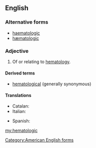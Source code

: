 ==English==

===Alternative forms===
* [[haematologic]]
* [[hæmatologic]]

===Adjective===
{{en-adj|-}}

# Of or relating to [[hematology]].

====Derived terms====
* [[hematological]] (generally synonymous)

====Translations====
{{trans-top|of or relating to hematology}}
* Catalan: {{t|ca|hematològic}}
* Italian: {{t|it|ematologico}}
{{trans-mid}}
* Spanish: {{t|es|hematológico}}
{{trans-bottom}}

[[Category:American English forms]]

[[my:hematologic]]